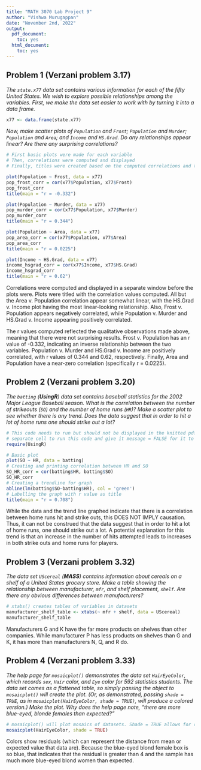```yaml
---
title: "MATH 3070 Lab Project 9"
author: "Vishwa Murugappan"
date: "November 2nd, 2022"
output:
  pdf_document:
    toc: yes
  html_document:
    toc: yes
---
```


## Problem 1 (Verzani problem 3.17)

*The `state.x77` data set contains various information for each of the fifty United States. We wish to explore possible relationships among the variables. First, we make the data set easier to work with by turning it into a data frame.*

```r
x77 <- data.frame(state.x77)
```

*Now, make scatter plots of `Population` and `Frost`; `Population` and `Murder`; `Population` and `Area`; and `Income` and `HS.Grad`. Do any relationships appear linear? Are there any surprising correlations?*

```r
# First basic plots were made for each variable
# Then, correlations were computed and displayed
# Finally, titles were created based on the computed correlations and the graphs were shown

plot(Population ~ Frost, data = x77)
pop_frost_corr = cor(x77$Population, x77$Frost)
pop_frost_corr
title(main = "r = -0.332")

plot(Population ~ Murder, data = x77)
pop_murder_corr = cor(x77$Population, x77$Murder)
pop_murder_corr
title(main = "r = 0.344")

plot(Population ~ Area, data = x77)
pop_area_corr = cor(x77$Population, x77$Area)
pop_area_corr
title(main = "r = 0.0225")

plot(Income ~ HS.Grad, data = x77)
income_hsgrad_corr = cor(x77$Income, x77$HS.Grad)
income_hsgrad_corr
title(main = "r = 0.62")
```

Correlations were computed and displayed in a separate window before the plots were. Plots were titled with the correlation values computed. All but the Area v. Population correlation appear somewhat linear, with the HS.Grad v. Income plot having the most linear-looking relationship. Also, Frost v. Population appears negatively correlated, while Population v. Murder and HS.Grad v. Income appearing positively correlated.

The r values computed reflected the qualitative observations made above, meaning that there were not surprising results. Frost v. Population has an r value of -0.332, indicating an inverse relationship between the two variables. Population v. Murder and HS.Grad v. Income are positively correlated, with r values of 0.344 and 0.62, respectively. Finally, Area and Population have a near-zero correlation (specifically r = 0.0225).

## Problem 2 (Verzani problem 3.20)

*The `batting` (**UsingR**) data set contains baseball statistics for the 2002 Major League Baseball season. What is the correlation between the number of strikeouts (`SO`) and the number of home runs (`HR`)? Make a scatter plot to see whether there is any trend. Does the data suggest that in order to hit a lot of home runs one should strike out a lot?*

```r
# This code needs to run but should not be displayed in the knitted pdf. So we create a 
# separate cell to run this code and give it message = FALSE for it to not print anything.
require(UsingR)
```

```r
# Basic plot
plot(SO ~ HR, data = batting)
# Creating and printing correlation between HR and SO
SO_HR_corr = cor(batting$HR, batting$SO)
SO_HR_corr
# Creating a trendline for graph
abline(lm(batting$SO~batting$HR), col = 'green')
# Labelling the graph with r value as title
title(main = "r = 0.708")
```

While the data and the trend line graphed indicate that there is a correlation between home runs hit and strike outs, this DOES NOT IMPLY causation. Thus, it can not be construed that the data suggest that in order to hit a lot of home runs, one should strike out a lot. A potential explanation for this trend is that an increase in the number of hits attempted leads to increases in both strike outs and home runs for players.

## Problem 3 (Verzani problem 3.32)

*The data set `UScereal` (**MASS**) contains information about cereals on a shelf of a United States grocery store. Make a table showing the relationship between manufacturer, `mfr`, and shelf placement, `shelf`. Are there any obvious differences between manufacturers?*

```r
# xtabs() creates tables of variables in datasets
manufacturer_shelf_table <- xtabs(~ mfr + shelf, data = UScereal)
manufacturer_shelf_table
```

Manufacturers G and K have the far more products on shelves than other companies. While manufacturer P has less products on shelves than G and K, it has more than manufacturers N, Q, and R do.

## Problem 4 (Verzani problem 3.33)

*The help page for `mosaicplot()` demonstrates the data set `HairEyeColor`, which records `sex`, `Hair` color, and `Eye` color for 592 statistics students. The data set comes as a flattened table, so simply passing the object to `mosaicplot()` will create the plot. (Or, as demonstrated, passing `shade = TRUE`, as in `mosaicplot(HairEyeColor, shade = TRUE)`, will produce a colored version.)* *Make the plot. Why does the help page note, "there are more blue-eyed, blonde females than expected?"*

```r
# mosaicplot() will plot mosaics of datasets. Shade = TRUE allows for color to be shown for the residuals in the mosaic plot
mosaicplot(HairEyeColor, shade = TRUE)

```

Colors show residuals (which can represent the distance from mean or expected value that data are). Because the blue-eyed blond female box is so blue, that indicates that the residual is greater than 4 and the sample has much more blue-eyed blond women than expected.
